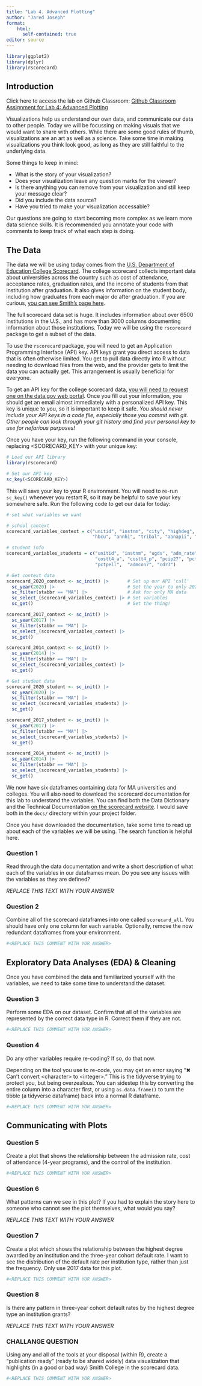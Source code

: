 ```yaml
---
title: "Lab 4. Advanced Plotting"
author: "Jared Joseph"
format:
    html:
      self-contained: true
editor: source
---
```


```r
library(ggplot2)
library(dplyr)
library(rscorecard)
```

## Introduction

Click here to access the lab on Github Classroom: [Github Classroom Assignment for Lab 4: Advanced Plotting](https://moodle.smith.edu/mod/url/view.php?id=953783)

Visualizations help us understand our own data, and communicate our data to other people. Today we will be focussing on making visuals that we would want to share with others. While there are some good rules of thumb, visualizations are an art as well as a science. Take some time in making visualizations you think look good, as long as they are still faithful to the underlying data.

Some things to keep in mind:

* What is the story of your visualization?
* Does your visualization leave any question marks for the viewer?
* Is there anything you can remove from your visualization and still keep your message clear?
* Did you include the data source?
* Have you tried to make your visualization accessable?

:::{.callout-tip}
Our questions are going to start becoming more complex as we learn more data science skills. It is recommended you annotate your code with comments to keep track of what each step is doing.
:::

## The Data

The data we will be using today comes from the [U.S. Department of Education College Scorecard](https://collegescorecard.ed.gov/). The college scorecard collects important data about universities across the country such as cost of attendance, acceptance rates, graduation rates, and the income of students from that institution after graduation. It also gives information on the student body, including how graduates from each major do after graduation. If you are curious, [you can see Smith's page here](https://collegescorecard.ed.gov/school/?167835-Smith-College).

The full scorecard data set is huge. It includes information about over 6500 institutions in the U.S., and has more than 3000 columns documenting information about those institutions. Today we will be using the `rscorecard` package to get a subset of the data.

To use the `rscorecard` package, you will need to get an Application Programming Interface (API) key. API keys grant you direct access to data that is often otherwise limited. You get to pull data directly into R without needing to download files from the web, and the provider gets to limit the data you can actually get. This arrangement is usually beneficial for everyone.

To get an API key for the college scorecard data, [you will need to request one on the data.gov web portal](https://api.data.gov/signup/). Once you fill out your information, you should get an email almost immediately with a personalized API key. This key is unique to you, so it is important to keep it safe. *You should never include your API keys in a code file, especially those you commit with git. Other people can look through your git history and find your personal key to use for nefarious purposes!*

Once you have your key, run the following command in your console, replacing \<SCORECARD_KEY\> with your unique key:

```r
# Load our API library
library(rscorecard)

# Set our API key
sc_key(<SCORECARD_KEY>)
```

This will save your key to your R environment. You will need to re-run `sc_key()` whenever you restart R, so it may be helpful to save your key somewhere safe. Run the following code to get our data for today:

```r
# set what variables we want

# school context
scorecard_variables_context = c("unitid", "instnm", "city", "highdeg", "control",
                                "hbcu", "annhi", "tribal", "aanapii", "hsi", "nanti")

# student info
scorecard_variables_students = c("unitid", "instnm", "ugds", "adm_rate",
                                 "costt4_a", "costt4_p", "pcip27", "pctfloan",
                                 "pctpell",  "admcon7", "cdr3")

# Get context data
scorecard_2020_context <- sc_init() |>       # Set up our API 'call'
  sc_year(2020) |>                           # Set the year to only 2020
  sc_filter(stabbr == "MA") |>               # Ask for only MA data
  sc_select_(scorecard_variables_context) |> # Set variables
  sc_get()                                   # Get the thing!

scorecard_2017_context <- sc_init() |>
  sc_year(2017) |>            
  sc_filter(stabbr == "MA") |>
  sc_select_(scorecard_variables_context) |>
  sc_get()

scorecard_2014_context <- sc_init() |>
  sc_year(2014) |>            
  sc_filter(stabbr == "MA") |>
  sc_select_(scorecard_variables_context) |>
  sc_get()

# Get student data
scorecard_2020_student <- sc_init() |>      
  sc_year(2020) |>                   
  sc_filter(stabbr == "MA") |>       
  sc_select_(scorecard_variables_students) |>
  sc_get()                           

scorecard_2017_student <- sc_init() |>
  sc_year(2017) |>            
  sc_filter(stabbr == "MA") |>
  sc_select_(scorecard_variables_students) |>
  sc_get()

scorecard_2014_student <- sc_init() |>
  sc_year(2014) |>            
  sc_filter(stabbr == "MA") |>
  sc_select_(scorecard_variables_students) |>
  sc_get()
```

We now have six dataframes containing data for MA universities and colleges. You will also need to download the scorecard documentation for this lab to understand the variables. You can find both the Data Dictionary and the Technical Documentation [on the scorecard website](https://collegescorecard.ed.gov/data/documentation/). I would save both in the `docs/` directory within your project folder.

Once you have downloaded the documentation, take some time to read up about each of the variables we will be using. The search function is helpful here.

:::{.callout-note}
### Question 1

Read through the data documentation and write a short description of what each of the variables in our dataframes mean. Do you see any issues with the variables as they are defined?

*REPLACE THIS TEXT WITH YOUR ANSWER*

:::

:::{.callout-note}
### Question 2

Combine all of the scorecard dataframes into one called `scorecard_all`. You should have only one column for each variable. Optionally, remove the now redundant dataframes from your environment.
:::

```r

#<REPLACE THIS COMMENT WITH YOR ANSWER>

```

## Exploratory Data Analyses (EDA) & Cleaning

Once you have combined the data and familiarized yourself with the variables, we need to take some time to understand the dataset.

:::{.callout-note}
### Question 3

Perform some EDA on our dataset. Confirm that all of the variables are represented by the correct data type in R. Correct them if they are not.
:::

```r

#<REPLACE THIS COMMENT WITH YOR ANSWER>

```

:::{.callout-note}
### Question 4

Do any other variables require re-coding? If so, do that now.
:::

:::{.callout-tip}
Depending on the tool you use to re-code, you may get an error saying "✖ Can't convert \<character\> to \<integer\>." This is the tidyverse trying to protect you, but being overzealous. You can sidestep this by converting the entire column into a character first, or using `as.data.frame()` to turn the tibble (a tidyverse dataframe) back into a normal R dataframe.
:::

```r

#<REPLACE THIS COMMENT WITH YOR ANSWER>

```

## Communicating with Plots

:::{.callout-note}
### Question 5

Create a plot that shows the relationship between the admission rate, cost of attendance (4-year programs), and the control of the institution.
:::

```r

#<REPLACE THIS COMMENT WITH YOR ANSWER>

```

:::{.callout-note}
### Question 6

What patterns can we see in this plot? If you had to explain the story here to someone who cannot see the plot themselves, what would you say?

*REPLACE THIS TEXT WITH YOUR ANSWER*

:::

:::{.callout-note}
### Question 7

Create a plot which shows the relationship between the highest degree awarded by an institution and the three-year cohort default rate. I want to see the distribution of the default rate per institution type, rather than just the frequency. Only use 2017 data for this plot.
:::

```r

#<REPLACE THIS COMMENT WITH YOR ANSWER>

```

:::{.callout-note}
### Question 8

Is there any pattern in three-year cohort default rates by the highest degree type an institution grants?

*REPLACE THIS TEXT WITH YOUR ANSWER*

:::

:::{.callout-note}
### CHALLANGE QUESTION

Using any and all of the tools at your disposal (within R), create a "publication ready" (ready to be shared widely) data visualization that highlights (in a good or bad way) Smith College in the scorecard data.
:::

```r

#<REPLACE THIS COMMENT WITH YOR ANSWER>

```


